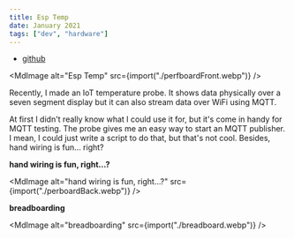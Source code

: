 ```yaml
---
title: Esp Temp
date: January 2021
tags: ["dev", "hardware"]
---
```



- [github](https://github.com/enochchau/esp-temp)

<MdImage alt="Esp Temp" src={import("./perfboardFront.webp")} />

Recently, I made an IoT temperature probe. It shows data physically over a seven
segment display but it can also stream data over WiFi using MQTT.

At first I didn't really know what I could use it for, but it's come in handy
for MQTT testing. The probe gives me an easy way to start an MQTT publisher. I
mean, I could just write a script to do that, but that's not cool. Besides, hand
wiring is fun... right?

**hand wiring is fun, right...?**

<MdImage
  alt="hand wiring is fun, right...?"
  src={import("./perboardBack.webp")}
/>

**breadboarding**

<MdImage alt="breadboarding" src={import("./breadboard.webp")} />

